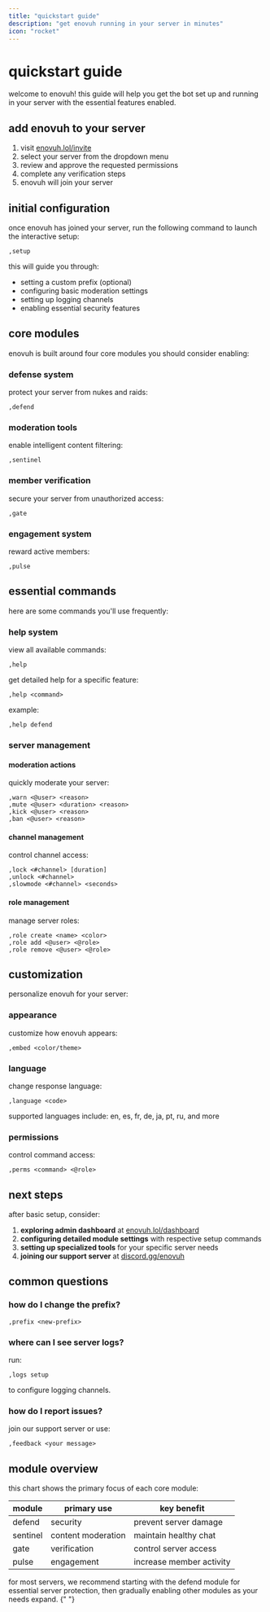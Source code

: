 ```yaml
---
title: "quickstart guide"
description: "get enovuh running in your server in minutes"
icon: "rocket"
---
```


# quickstart guide

welcome to enovuh! this guide will help you get the bot set up and running in your server with the essential features enabled.

## add enovuh to your server

1. visit [enovuh.lol/invite](https://enovuh.lol/invite)
2. select your server from the dropdown menu
3. review and approve the requested permissions
4. complete any verification steps
5. enovuh will join your server

## initial configuration

once enovuh has joined your server, run the following command to launch the interactive setup:

```
,setup
```

this will guide you through:

- setting a custom prefix (optional)
- configuring basic moderation settings
- setting up logging channels
- enabling essential security features

## core modules

enovuh is built around four core modules you should consider enabling:

### defense system

protect your server from nukes and raids:

```
,defend
```

### moderation tools

enable intelligent content filtering:

```
,sentinel
```

### member verification

secure your server from unauthorized access:

```
,gate
```

### engagement system

reward active members:

```
,pulse
```

## essential commands

here are some commands you'll use frequently:

### help system

view all available commands:

```
,help
```

get detailed help for a specific feature:

```
,help <command>
```

example:

```
,help defend
```

### server management

#### moderation actions

quickly moderate your server:

```
,warn <@user> <reason>
,mute <@user> <duration> <reason>
,kick <@user> <reason>
,ban <@user> <reason>
```

#### channel management

control channel access:

```
,lock <#channel> [duration]
,unlock <#channel>
,slowmode <#channel> <seconds>
```

#### role management

manage server roles:

```
,role create <name> <color>
,role add <@user> <@role>
,role remove <@user> <@role>
```

## customization

personalize enovuh for your server:

### appearance

customize how enovuh appears:

```
,embed <color/theme>
```

### language

change response language:

```
,language <code>
```

supported languages include: en, es, fr, de, ja, pt, ru, and more

### permissions

control command access:

```
,perms <command> <@role>
```

## next steps

after basic setup, consider:

1. **exploring admin dashboard** at [enovuh.lol/dashboard](https://enovuh.lol/dashboard)
2. **configuring detailed module settings** with respective setup commands
3. **setting up specialized tools** for your specific server needs
4. **joining our support server** at [discord.gg/enovuh](https://discord.gg/enovuh)

## common questions

### how do I change the prefix?

```
,prefix <new-prefix>
```

### where can I see server logs?

run:

```
,logs setup
```

to configure logging channels.

### how do I report issues?

join our support server or use:

```
,feedback <your message>
```

## module overview

this chart shows the primary focus of each core module:

| module   | primary use        | key benefit              |
| -------- | ------------------ | ------------------------ |
| defend   | security           | prevent server damage    |
| sentinel | content moderation | maintain healthy chat    |
| gate     | verification       | control server access    |
| pulse    | engagement         | increase member activity |

<Card title="quick tip" icon="wand-magic-sparkles" color="#9333EA">
  for most servers, we recommend starting with the defend module for essential
  server protection, then gradually enabling other modules as your needs expand.
</Card>{" "}
